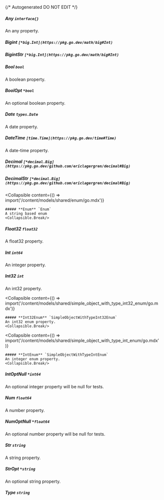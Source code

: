 {/* Autogenerated DO NOT EDIT  */}

##### **Any** `interface{}`
An any property.

##### **Bigint** `[*big.Int](https://pkg.go.dev/math/big#Int)`

##### **BigintStr** `[*big.Int](https://pkg.go.dev/math/big#Int)`

##### **Bool** `bool`
A boolean property.

##### **BoolOpt** `*bool`
An optional boolean property.

##### **Date** `types.Date`
A date property.

##### **DateTime** `[time.Time](https://pkg.go.dev/time#Time)`
A date-time property.

##### **Decimal** `[*decimal.Big](https://pkg.go.dev/github.com/ericlagergren/decimal#Big)`

##### **DecimalStr** `[*decimal.Big](https://pkg.go.dev/github.com/ericlagergren/decimal#Big)`

<Collapsible
    content={() => import('/content/models/shared/enum/go.mdx')}
>
    ##### **Enum** `Enum`
    A string based enum
    <Collapsible.Break/>
</Collapsible>

##### **Float32** `float32`
A float32 property.

##### **Int** `int64`
An integer property.

##### **Int32** `int`
An int32 property.

<Collapsible
    content={() => import('/content/models/shared/simple_object_with_type_int32_enum/go.mdx')}
>
    ##### **Int32Enum** `SimpleObjectWithTypeInt32Enum`
    An int32 enum property.
    <Collapsible.Break/>
</Collapsible>

<Collapsible
    content={() => import('/content/models/shared/simple_object_with_type_int_enum/go.mdx')}
>
    ##### **IntEnum** `SimpleObjectWithTypeIntEnum`
    An integer enum property.
    <Collapsible.Break/>
</Collapsible>

##### **IntOptNull** `*int64`
An optional integer property will be null for tests.

##### **Num** `float64`
A number property.

##### **NumOptNull** `*float64`
An optional number property will be null for tests.

##### **Str** `string`
A string property.

##### **StrOpt** `*string`
An optional string property.

##### **Type** `string`

